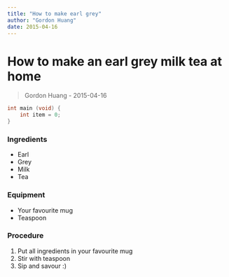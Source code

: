 ```yaml
---
title: "How to make earl grey"
author: "Gordon Huang"
date: 2015-04-16
---
```


# How to make an earl grey milk tea at home

> Gordon Huang - 2015-04-16

```C
int main (void) {
    int item = 0;
}
```

### Ingredients

-   Earl
-   Grey
-   Milk
-   Tea

### Equipment

-   Your favourite mug
-   Teaspoon

### Procedure

1. Put all ingredients in your favourite mug
2. Stir with teaspoon
3. Sip and savour :)
